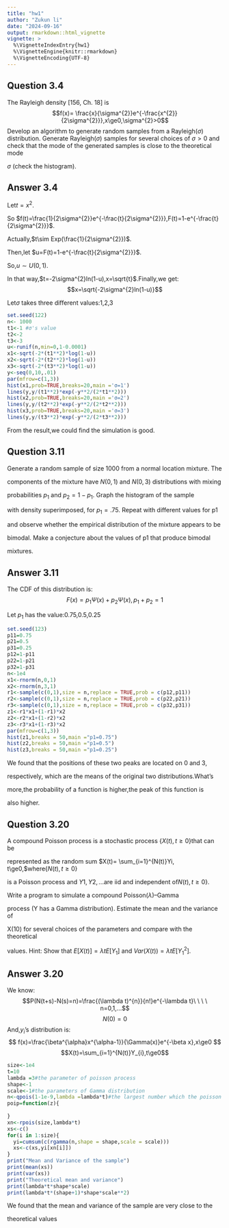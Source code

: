 ```yaml
---
title: "hw1"
author: "Zukun li"
date: "2024-09-16"
output: rmarkdown::html_vignette
vignette: >
  %\VignetteIndexEntry{hw1}
  %\VignetteEngine{knitr::rmarkdown}
  %\VignetteEncoding{UTF-8}
---
```


## Question 3.4

The Rayleigh density [156, Ch. 18] is $$f(x)= \frac{x}{\sigma^{2}}e^{-\frac{x^{2}}{2\sigma^{2}}},x\ge0,\sigma^{2}>0$$ Develop an algorithm to generate random samples from a Rayleigh$(\sigma)$ distribution. Generate Rayleigh$(\sigma)$ samples for several choices of $\sigma>0$ and check that the mode of the generated samples is close to the theoretical mode

$\sigma$ (check the histogram).

## Answer 3.4

Let$t=x^{2}$.

So $f(t)=\frac{1}{2\sigma^{2}}e^{-\frac{t}{2\sigma^{2}}},F(t)=1-e^{-\frac{t}{2\sigma^{2}}}$.

Actually,$t\sim Exp(\frac{1}{2\sigma^{2}})$.

Then,let $u=F(t)=1-e^{-\frac{t}{2\sigma^{2}}}$.

So,$u\sim U(0,1)$.

In that way,$t=-2\sigma^{2}ln(1-u),x=\sqrt{t}$.Finally,we get: $$x=\sqrt{-2\sigma^{2}ln(1-u)}$$

Let$\sigma$ takes three different values:1,2,3

```r
set.seed(122)
n<- 1000
t1<-1 #σ's value
t2<-2
t3<-3
u<-runif(n,min=0,1-0.0001)
x1<-sqrt(-2*(t1**2)*log(1-u))
x2<-sqrt(-2*(t2**2)*log(1-u))
x3<-sqrt(-2*(t3**2)*log(1-u))
y<-seq(0,10,.01)
par(mfrow=c(1,3))
hist(x1,prob=TRUE,breaks=20,main ='σ=1')
lines(y,y/(t1**2)*exp(-y**2/(2*t1**2)))
hist(x2,prob=TRUE,breaks=20,main ='σ=2')
lines(y,y/(t2**2)*exp(-y**2/(2*t2**2)))
hist(x3,prob=TRUE,breaks=20,main ='σ=3')
lines(y,y/(t3**2)*exp(-y**2/(2*t3**2)))
```

From the result,we could find the simulation is good.

## Question 3.11

Generate a random sample of size 1000 from a normal location mixture. The

components of the mixture have $N(0,1)$ and $N(0,3)$ distributions with mixing

probabilities $p_{1}$ and $p_{2}=1-p_{1}$. Graph the histogram of the sample

with density superimposed, for $p_{1}=.75$. Repeat with different values for p1

and observe whether the empirical distribution of the mixture appears to be

bimodal. Make a conjecture about the values of p1 that produce bimodal

mixtures.

## Answer 3.11

The CDF of this distribution is:$$F(x)=p_{1}\Psi(x)+p_{2}\Psi(x),p_{1}+p_{2}=1$$

Let $p_{1}$ has the value:0.75,0.5,0.25

```r
set.seed(123)
p11=0.75
p21=0.5
p31=0.25
p12=1-p11
p22=1-p21
p32=1-p31
n<-1e4
x1<-rnorm(n,0,1)
x2<-rnorm(n,3,1)
r1<-sample(c(0,1),size = n,replace = TRUE,prob = c(p12,p11))
r2<-sample(c(0,1),size = n,replace = TRUE,prob = c(p22,p21))
r3<-sample(c(0,1),size = n,replace = TRUE,prob = c(p32,p31))
z1<-r1*x1+(1-r1)*x2
z2<-r2*x1+(1-r2)*x2
z3<-r3*x1+(1-r3)*x2
par(mfrow=c(1,3))
hist(z1,breaks = 50,main ="p1=0.75")
hist(z2,breaks = 50,main ="p1=0.5")
hist(z3,breaks = 50,main ="p1=0.25")
```

We found that the positions of these two peaks are located on 0 and 3,

respectively, which are the means of the original two distributions.What's

more,the probability of a function is higher,the peak of this function is

also higher.

## Question 3.20

A compound Poisson process is a stochastic process {$X(t),t≥ 0$}that can be

represented as the random sum $X(t)= \sum_{i=1}^{N(t)}Yi, t\ge0,$where{$N(t),t≥ 0$}

is a Poisson process and $Y1,Y2,...$are iid and independent of$N(t),t≥ 0$}.

Write a program to simulate a compound Poisson($\lambda$)–Gamma

process (Y has a Gamma distribution). Estimate the mean and the variance of

X(10) for several choices of the parameters and compare with the theoretical

values. Hint: Show that $E[X(t)] = λtE[Y_{1}]$ and $Var(X(t)) = λtE[Y_{1}^{2}]$.

## Answer 3.20

We know:$$P(N(t+s)-N(s)=n)=\frac{(\lambda t)^{n}}{n!}e^{-\lambda t}\ \ \ \ n=0,1,...$$ $$N(0)=0$$ And,$y_{i}$'s distribution is:$$ f(x)=\frac{\beta^{\alpha}x^{\alpha-1}}{\Gamma(x)}e^{-\beta x},x\ge0 $$ $$X(t)=\sum_{i=1}^{N(t)}Y_{i},t\ge0$$

```r
size<-1e4
t=10
lambda =3#the parameter of poisson process
shape<-1
scale<-1#the parameters of Gamma distribution
n<-qpois(1-1e-9,lambda =lambda*t)#the largest number which the poisson process can get
poip=function(z){
  
}
xn<-rpois(size,lambda*t)
xs<-c()
for(i in 1:size){
  yi=cumsum(c(rgamma(n,shape = shape,scale = scale)))
  xs<-c(xs,yi[xn[i]])
}
print("Mean and Variance of the sample")
print(mean(xs))
print(var(xs))
print("Theoretical mean and variance")
print(lambda*t*shape*scale)
print(lambda*t*(shape+1)*shape*scale**2)
```

We found that the mean and variance of the sample are very close to the

theoretical values
